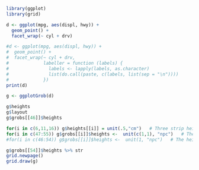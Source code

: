 
``` r
library(ggplot)
library(grid)

d <- ggplot(mpg, aes(displ, hwy)) +
  geom_point() +
  facet_wrap(~ cyl + drv)

#d <- ggplot(mpg, aes(displ, hwy)) +
#  geom_point() +
#  facet_wrap(~ cyl + drv, 
#             labeller = function (labels) {
#               labels <- lapply(labels, as.character)
#               list(do.call(paste, c(labels, list(sep = "\n"))))
#             }) 
print(d)

g <- ggplotGrob(d)

g$heights
g$layout
g$grobs[[46]]$heights 

for(i in c(6,11,16)) g$heights[[i]] = unit(.5,"cm")   # Three strip heights changed
for(i in c(47:55)) g$grobs[[i]]$heights <-  unit(c(1,1), "npc")   # The height of three grobs changed
#for(i in c(46:54)) g$grobs[[i]]$heights <-  unit(1, "npc")   # The height of three grobs changed

g$grobs[[54]]$heights %>% str
grid.newpage()
grid.draw(g)

```

